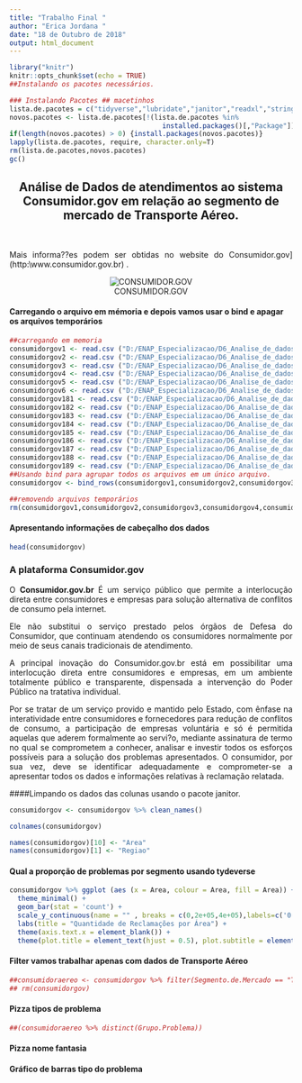 ```yaml
---
title: "Trabalho Final "
author: "Erica Jordana "
date: "18 de Outubro de 2018"
output: html_document
---
```


```r
library("knitr")
knitr::opts_chunk$set(echo = TRUE)
##Instalando os pacotes necessários.

### Instalando Pacotes ## macetinhos
lista.de.pacotes = c("tidyverse","lubridate","janitor","readxl","stringr","repmis", "readr", "ggplot2") # escreva a lista de pacotes
novos.pacotes <- lista.de.pacotes[!(lista.de.pacotes %in%
                                      installed.packages()[,"Package"])]
if(length(novos.pacotes) > 0) {install.packages(novos.pacotes)}
lapply(lista.de.pacotes, require, character.only=T)
rm(lista.de.pacotes,novos.pacotes)
gc()
```

<center>
## Análise de Dados de atendimentos ao sistema Consumidor.gov em relação ao segmento de mercado de Transporte Aéreo.
<br>
</center>

<p style="text-align: justify;">Mais informa??es podem ser obtidas no website do Consumidor.gov] (http:\\www.consumidor.gov.br) .</p> 

<center>![CONSUMIDOR.GOV](https://www.consumidor.gov.br/resources/imagens/logo-nova-900.png) </center>

<p style="text-align: justify;"> </p>

#### Carregando o arquivo em mémoria e depois vamos usar o bind e apagar os arquivos temporários
```r
##carregando em memoria
consumidorgov1 <- read.csv ("D:/ENAP_Especializacao/D6_Analise_de_dados/D6_ExercFinal_EricaJordana/dados_brutos/2015_1.csv",head=TRUE, sep = ";")
consumidorgov2 <- read.csv ("D:/ENAP_Especializacao/D6_Analise_de_dados/D6_ExercFinal_EricaJordana/dados_brutos/2015_2.csv",head=TRUE, sep = ";")
consumidorgov3 <- read.csv ("D:/ENAP_Especializacao/D6_Analise_de_dados/D6_ExercFinal_EricaJordana/dados_brutos/2016_1.csv",head=TRUE, sep = ";")
consumidorgov4 <- read.csv ("D:/ENAP_Especializacao/D6_Analise_de_dados/D6_ExercFinal_EricaJordana/dados_brutos/2016_2.csv",head=TRUE, sep = ";")
consumidorgov5 <- read.csv ("D:/ENAP_Especializacao/D6_Analise_de_dados/D6_ExercFinal_EricaJordana/dados_brutos/2017_1.csv",head=TRUE, sep = ";")
consumidorgov6 <- read.csv ("D:/ENAP_Especializacao/D6_Analise_de_dados/D6_ExercFinal_EricaJordana/dados_brutos/2017_2.csv",head=TRUE, sep = ";")
consumidorgov181 <- read.csv ("D:/ENAP_Especializacao/D6_Analise_de_dados/D6_ExercFinal_EricaJordana/dados_brutos/2018-01.csv",head=TRUE, sep = ";")
consumidorgov182 <- read.csv ("D:/ENAP_Especializacao/D6_Analise_de_dados/D6_ExercFinal_EricaJordana/dados_brutos/2018-02.csv",head=TRUE, sep = ";")
consumidorgov183 <- read.csv ("D:/ENAP_Especializacao/D6_Analise_de_dados/D6_ExercFinal_EricaJordana/dados_brutos/2018-03.csv",head=TRUE, sep = ";")
consumidorgov184 <- read.csv ("D:/ENAP_Especializacao/D6_Analise_de_dados/D6_ExercFinal_EricaJordana/dados_brutos/2018-04.csv",head=TRUE, sep = ";")
consumidorgov185 <- read.csv ("D:/ENAP_Especializacao/D6_Analise_de_dados/D6_ExercFinal_EricaJordana/dados_brutos/2018-05.csv",head=TRUE, sep = ";")
consumidorgov186 <- read.csv ("D:/ENAP_Especializacao/D6_Analise_de_dados/D6_ExercFinal_EricaJordana/dados_brutos/2018-06.csv",head=TRUE, sep = ";")
consumidorgov187 <- read.csv ("D:/ENAP_Especializacao/D6_Analise_de_dados/D6_ExercFinal_EricaJordana/dados_brutos/2018-07.csv",head=TRUE, sep = ";")
consumidorgov188 <- read.csv ("D:/ENAP_Especializacao/D6_Analise_de_dados/D6_ExercFinal_EricaJordana/dados_brutos/2018-08.csv",head=TRUE, sep = ";")
consumidorgov189 <- read.csv ("D:/ENAP_Especializacao/D6_Analise_de_dados/D6_ExercFinal_EricaJordana/dados_brutos/2018-09.csv",head=TRUE, sep = ";")
##Usando bind para agrupar todos os arquivos em um único arquivo.
consumidorgov <- bind_rows(consumidorgov1,consumidorgov2,consumidorgov3,consumidorgov4,consumidorgov5,consumidorgov6,consumidorgov181,consumidorgov182,consumidorgov183,consumidorgov184,consumidorgov185,consumidorgov186,consumidorgov187,consumidorgov188,consumidorgov189)

##removendo arquivos temporários
rm(consumidorgov1,consumidorgov2,consumidorgov3,consumidorgov4,consumidorgov5,consumidorgov6,consumidorgov181,consumidorgov182,consumidorgov183,consumidorgov184,consumidorgov185,consumidorgov186,consumidorgov187,consumidorgov188,consumidorgov189)

```

#### Apresentando informações de cabeçalho dos dados
```r
head(consumidorgov)

```
### A plataforma Consumidor.gov 

<p style="text-align: justify;">O <b>Consumidor.gov.br</b> É um serviço público que permite a interlocução direta entre consumidores e empresas para solução alternativa de conflitos de consumo pela internet.</p>

<p style="text-align: justify;">Ele não substitui o serviço prestado pelos órgãos de Defesa do Consumidor, que continuam atendendo os consumidores normalmente por meio de seus canais tradicionais de atendimento.</p>

<p style="text-align: justify;">A principal inovação do Consumidor.gov.br está em possibilitar uma interlocução direta entre consumidores e empresas, em um ambiente totalmente público e transparente, dispensada a intervenção do Poder Público na tratativa individual.</p>

<p style="text-align: justify;">Por se tratar de um serviço provido e mantido pelo Estado, com ênfase na interatividade entre consumidores e fornecedores para redução de conflitos de consumo, a participação de empresas voluntária e só é permitida aquelas que aderem formalmente ao servi?o, mediante assinatura de termo no qual se comprometem a conhecer, analisar e investir todos os esforços possíveis para a solução dos problemas apresentados. O consumidor, por sua vez, deve se identificar adequadamente e comprometer-se a apresentar todos os dados e informações relativas à reclamação relatada.</p>

####Limpando os dados das colunas usando o pacote janitor.
```r
consumidorgov <- consumidorgov %>% clean_names()
```

```r
colnames(consumidorgov)

names(consumidorgov)[10] <- "Area"
names(consumidorgov)[1] <- "Regiao"
```

#### Qual a proporção de problemas por segmento usando tydeverse
```r
consumidorgov %>% ggplot (aes (x = Area, colour = Area, fill = Area)) +
  theme_minimal() +
  geom_bar(stat = 'count') + 
  scale_y_continuous(name = "" , breaks = c(0,2e+05,4e+05),labels=c('0','200 mil','400 mil')) +
  labs(title = "Quantidade de Reclamações por Área") +
  theme(axis.text.x = element_blank()) +
  theme(plot.title = element_text(hjust = 0.5), plot.subtitle = element_text(hjust = 0.5))
```

#### Filter vamos trabalhar apenas com dados de Transporte Aéreo
```r
##consumidoraereo <- consumidorgov %>% filter(Segmento.de.Mercado == "Transporte Aéreo")
## rm(consumidorgov)
```

#### Pizza tipos de problema
```r
##(consumidoraereo %>% distinct(Grupo.Problema))
```

#### Pizza nome fantasia

#### Gráfico de barras tipo do problema

